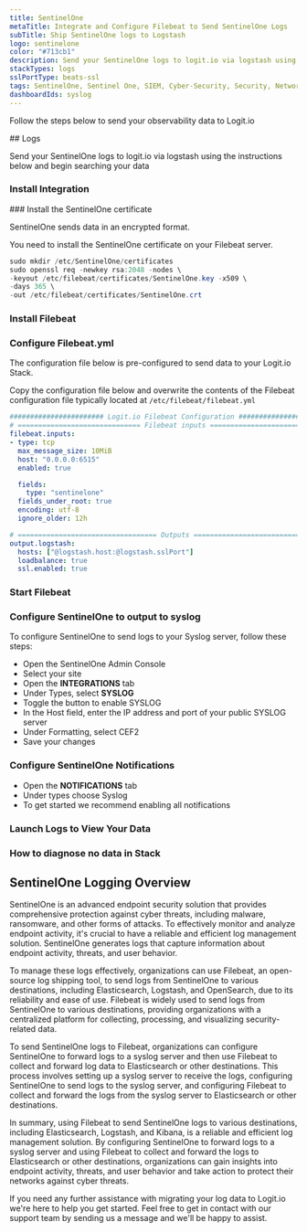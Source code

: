 ```yaml
---
title: SentinelOne
metaTitle: Integrate and Configure Filebeat to Send SentinelOne Logs
subTitle: Ship SentinelOne logs to Logstash
logo: sentinelone
color: "#713cb1"
description: Send your SentinelOne logs to logit.io via logstash using the instructions below and begin searching your data
stackTypes: logs
sslPortType: beats-ssl
tags: SentinelOne, Sentinel One, SIEM, Cyber-Security, Security, Network, Endpoint Security, Sentinelone
dashboardIds: syslog
---
```


Follow the steps below to send your observability data to Logit.io

<Steps>
  ## Logs

  Send your SentinelOne logs to logit.io via logstash using the instructions below and begin searching your data
  
  ### Install Integration
  <InstallIntegration/>
  ### Install the SentinelOne certificate

  SentinelOne sends data in an encrypted format. 

  You need to install the SentinelOne certificate on your Filebeat server.

  ```ps1 copy
  sudo mkdir /etc/SentinelOne/certificates
  sudo openssl req -newkey rsa:2048 -nodes \
  -keyout /etc/filebeat/certificates/SentinelOne.key -x509 \
  -days 365 \
  -out /etc/filebeat/certificates/SentinelOne.crt
  ```

  ### Install Filebeat

  <InstallFilebeat />

  ### Configure Filebeat.yml

The configuration file below is pre-configured to send data to your Logit.io Stack.
        
Copy the configuration file below and overwrite the contents of the Filebeat 
configuration file typically located at `/etc/filebeat/filebeat.yml`

```yml copy filename="filebeat.yml" showLineNumbers /@logstash.host/ /@logstash.sslPort/
####################### Logit.io Filebeat Configuration #########################
# ============================== Filebeat inputs ===============================
filebeat.inputs:
- type: tcp
  max_message_size: 10MiB
  host: "0.0.0.0:6515"
  enabled: true

  fields:
    type: "sentinelone"
  fields_under_root: true
  encoding: utf-8
  ignore_older: 12h

# ================================== Outputs ===================================
output.logstash:
  hosts: ["@logstash.host:@logstash.sslPort"]
  loadbalance: true
  ssl.enabled: true
```

  ### Start Filebeat

  <StartFilebeat />

  ### Configure SentinelOne to output to syslog

  To configure SentinelOne to send logs to your Syslog server, follow these steps:

  - Open the SentinelOne Admin Console
  - Select your site
  - Open the __INTEGRATIONS__ tab
  - Under Types, select __SYSLOG__
  - Toggle the button to enable SYSLOG
  - In the Host field, enter the IP address and port of your public SYSLOG server
  - Under Formatting, select CEF2
  - Save your changes

  ### Configure SentinelOne Notifications

  - Open the __NOTIFICATIONS__ tab
  - Under types choose Syslog
  - To get started we recommend enabling all notifications

  ### Launch Logs to View Your Data

  <LaunchVisualizer type="logs" />

  ### How to diagnose no data in Stack

  <DiagnoseNoData />

</Steps>

## SentinelOne Logging Overview

SentinelOne is an advanced endpoint security solution that provides comprehensive 
protection against cyber threats, including malware, ransomware, and other forms 
of attacks. To effectively monitor and analyze endpoint activity, it's crucial to 
have a reliable and efficient log management solution. SentinelOne generates logs 
that capture information about endpoint activity, threats, and user behavior.

To manage these logs effectively, organizations can use Filebeat, an open-source 
log shipping tool, to send logs from SentinelOne to various destinations, including 
Elasticsearch, Logstash, and OpenSearch, due to its reliability and ease of use. 
Filebeat is widely used to send logs from SentinelOne to various destinations, 
providing organizations with a centralized platform for collecting, processing, 
and visualizing security-related data.

To send SentinelOne logs to Filebeat, organizations can configure SentinelOne to 
forward logs to a syslog server and then use Filebeat to collect and forward log 
data to Elasticsearch or other destinations. This process involves setting up a 
syslog server to receive the logs, configuring SentinelOne to send logs to the 
syslog server, and configuring Filebeat to collect and forward the logs from 
the syslog server to Elasticsearch or other destinations.

In summary, using Filebeat to send SentinelOne logs to various destinations, 
including Elasticsearch, Logstash, and Kibana, is a reliable and efficient log 
management solution. By configuring SentinelOne to forward logs to a syslog 
server and using Filebeat to collect and forward the logs to Elasticsearch or 
other destinations, organizations can gain insights into endpoint activity, 
threats, and user behavior and take action to protect their networks against cyber threats.

If you need any further assistance with migrating your log data to Logit.io 
we're here to help you get started. Feel free to get in contact with our support team 
by sending us a message <IntercomButton text="via live chat" /> and we'll be happy to assist.